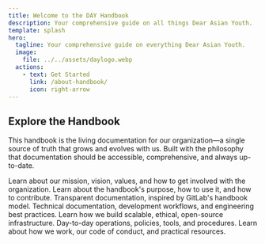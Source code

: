 ```yaml
---
title: Welcome to the DAY Handbook
description: Your comprehensive guide on all things Dear Asian Youth.
template: splash
hero:
  tagline: Your comprehensive guide on everything Dear Asian Youth.
  image:
    file: ../../assets/daylogo.webp
  actions:
    - text: Get Started
      link: /about-handbook/
      icon: right-arrow
---
```



## Explore the Handbook

This handbook is the living documentation for our organization—a single source of truth that grows and evolves with us. Built with the philosophy that documentation should be accessible, comprehensive, and always up-to-date.

<CardGrid>
	<LinkCard title="About Dear Asian Youth" href="/about-day/">
		Learn about our mission, vision, values, and how to get involved with the organization.
	</LinkCard>
	<LinkCard title="About the Handbook" href="/about-handbook/">
		Learn about the handbook's purpose, how to use it, and how to contribute. Transparent documentation, inspired by GitLab's handbook model.
	</LinkCard>
	<LinkCard title="Engineering" href="/engineering/">
		Technical documentation, development workflows, and engineering best practices. Learn how we build scalable, ethical, open-source infrastructure.
	</LinkCard>
	<LinkCard title="Operations" href="/operations/">
		Day-to-day operations, policies, tools, and procedures. Learn about how we work, our code of conduct, and practical resources.
	</LinkCard>
	
</CardGrid>
